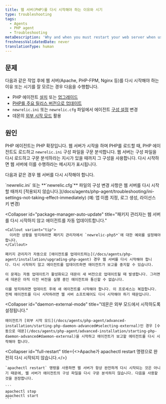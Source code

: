 ```yaml
---
title: 웹 서버(PHP)를 다시 시작해야 하는 이유와 시기
type: troubleshooting
tags:
  - Agents
  - PHP agent
  - Troubleshooting
metaDescription: 'Why and when you must restart your web server when using the New Relic PHP agent, with links to detailed procedures and troubleshooting steps.'
freshnessValidatedDate: never
translationType: human
---
```


## 문제

다음과 같은 작업 후에 웹 서버(Apache, PHP-FPM, Nginx 등)를 다시 시작해야 하는 이유 또는 시기를 잘 모르는 경우 다음을 수행합니다.

* PHP 에이전트 [설치](/docs/agents/php-agent/installation/php-agent-installation-overview) 또는 [업그레이드](/docs/agents/php-agent/installation/upgrading-php-agent)
* [PHP를 주요 릴리스 버전으로 업데이트](/docs/agents/php-agent/troubleshooting/agent-stops-working-after-updating-php)
* `newrelic.ini` 또는 `newrelic.cfg` 파일에서 에이전트 [구성 설정](/docs/agents/php-agent/configuration/php-agent-configuration) 변경
* 데몬의 [외부 시작 모드](/docs/agents/php-agent/advanced-installation/starting-php-daemon-advanced#selecting-external) 활용

## 원인

PHP 에이전트는 PHP 확장입니다. 웹 서버가 시작을 하며 PHP를 로드할 때, PHP 에이전트도 로드하고 `newrelic.ini` 구성 파일을 구문 분석합니다. 웹 서버는 구성 파일을 다시 로드하고 구문 분석하라는 지시가 있을 때까지 그 구성을 사용합니다. 다시 시작하면 웹 서버에 이를 수행하라는 메시지가 표시됩니다.

다음과 같은 경우 웹 서버를 다시 시작해야 합니다.

<CollapserGroup>
  <Collapser
    id="config"
    title="구성 파일을 수정합니다."
  >
    `newrelic.ini` 또는 <DNT>**`newrelic.cfg`**</DNT> 파일의 구성 변경 사항은 웹 서버를 다시 시작할 때까지 [적용되지 않습니다.](/docs/agents/php-agent/troubleshooting/ini-settings-not-taking-effect-immediately) (예: 앱 이름 지정, 로그 생성, 라이선스 키 변경)
  </Collapser>

  <Collapser
    id="package-manager-auto-update"
    title="패키지 관리자는 웹 서버를 다시 시작하지 않고 에이전트를 자동 업데이트합니다."
  >
    <Callout variant="tip">
      이러한 상황을 방지하려면 패키지 관리자에서 `newrelic-php5*`에 대한 예외를 설정해야 합니다.
    </Callout>

    패키지 관리자가 자동으로 [에이전트를 업데이트하는](/docs/agents/php-agent/installation/upgrading-php-agent) 경우 웹 서버를 다시 시작해야 합니다. 다시 시작하지 않고 에이전트를 업데이트하면 에이전트가 보고를 중지할 수 있습니다.

    이 문제는 자동 업데이트가 활성화되고 데몬이 새 버전으로 업데이트될 때 발생합니다. 그러면 새 데몬은 아직 이전 버전을 실행 중인 에이전트와 통신할 수 없습니다.

    이를 방지하려면 업데이트 후에 새 에이전트를 시작해야 합니다. 이 프로세스는 복잡합니다. 전체 에이전트를 다시 시작하려면 웹 서버 소프트웨어도 다시 시작해야 하기 때문입니다.
  </Collapser>

  <Collapser
    id="daemon-external-mode"
    title="데몬은 외부 모드에서 시작하도록 설정됩니다."
  >
    에이전트가 [외부 시작 모드](/docs/agents/php-agent/advanced-installation/starting-php-daemon-advanced#selecting-external)인 경우 [수동으로 데몬](/docs/agents/php-agent/advanced-installation/starting-php-daemon-advanced#daemon-external)을 시작하고 에이전트가 보고할 에이전트를 다시 시작해야 합니다.
  </Collapser>

  <Collapser
    id="full-restart"
    title={<>Apache가 <InlineCode>apachectl restart</InlineCode> 명령으로 완전히 다시 시작되지 않습니다.</>}
  >
    `apachectl restart` 명령을 사용하면 웹 서버가 항상 완전하게 다시 시작되는 것은 아니기 때문에, 웹 서버가 에이전트의 구성 파일을 다시 구문 분석하지 않습니다. 다음을 사용할 것을 권장합니다.

    ```
    apachectl stop
    apachectl start
    ```
  </Collapser>
</CollapserGroup>
